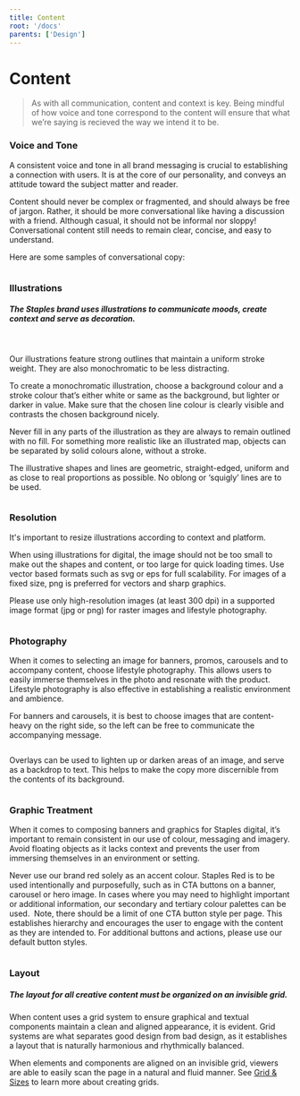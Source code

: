 ```yaml
---
title: Content
root: '/docs'
parents: ['Design']
---
```


# Content

> As with all communication, content and context is key. Being mindful of how voice and tone correspond to the content will ensure that what we’re saying is recieved the way we intend it to be.


### Voice and Tone

A consistent voice and tone in all brand messaging is crucial to establishing a connection with users. It is at the core of our personality, and conveys an attitude toward the subject matter and reader.

Content should never be complex or fragmented, and should always be free of jargon. Rather, it should be more conversational like having a discussion with a friend. Although casual, it should not be informal nor sloppy! Conversational content still needs to remain clear, concise, and easy to understand. 

Here are some samples of conversational copy:

<img/>

### Illustrations

##### The Staples brand uses illustrations to communicate moods, create context and serve as decoration.

<br/>

Our illustrations feature strong outlines that maintain a uniform stroke weight. They are also monochromatic to be less distracting. 

To create a monochromatic illustration, choose a background colour and a stroke colour that’s either white or same as the background, but lighter or darker in value. Make sure that the chosen line colour is clearly visible and contrasts the chosen background nicely.

Never fill in any parts of the illustration as they are always to remain outlined with no fill. For something more realistic like an illustrated map, objects can be separated by solid colours alone, without a stroke.  

The illustrative shapes and lines are geometric, straight-edged, uniform and as close to real proportions as possible. No oblong or ‘squigly’ lines are to be used.

<img/>

### Resolution

It's important to resize illustrations according to context and platform. 

When using illustrations for digital, the image should not be too small to make out the shapes and content, or too large for quick loading times. Use vector based formats such as svg or eps for full scalability. For images of a fixed size, png is preferred for vectors and sharp graphics.

Please use only high-resolution images (at least 300 dpi) in a supported image format (jpg or png) for raster images and lifestyle photography.

<img/>

### Photography

When it comes to selecting an image for banners, promos, carousels and to accompany content, choose lifestyle photography. This allows users to easily immerse themselves in the photo and resonate with the product. Lifestyle photography is also effective in establishing a realistic environment and ambience.

For banners and carousels, it is best to choose images that are content-heavy on the right side, so the left can be free to communicate the accompanying message. 

<img/>

Overlays can be used to lighten up or darken areas of an image, and serve as a backdrop to text. This helps to make the copy more discernible from the contents of its background.

<img/>

### Graphic Treatment

When it comes to composing banners and graphics for Staples digital, it’s important to remain consistent in our use of colour, messaging and imagery. Avoid floating objects as it lacks context and prevents the user from immersing themselves in an environment or setting. 

Never use our brand red solely as an accent colour. Staples Red is to be used intentionally and purposefully, such as in CTA buttons on a banner, carousel or hero image. In cases where you may need to highlight important or additional information, our secondary and tertiary colour palettes can be used. 
Note, there should be a limit of one CTA button style per page. This establishes hierarchy and encourages the user to engage with the content as they are intended to. For additional buttons and actions, please use our default button styles.

<img/>

### Layout

##### The layout for all creative content must be organized on an invisible grid.

When content uses a grid system to ensure graphical and textual components maintain a clean and aligned appearance, it is evident. Grid systems are what separates good design from bad design, as it establishes a layout that is naturally harmonious and rhythmically balanced.  

When elements and components are aligned on an invisible grid, viewers are able to easily scan the page in a natural and fluid manner. See [Grid & Sizes](#) to learn more about creating grids. 

<img/>